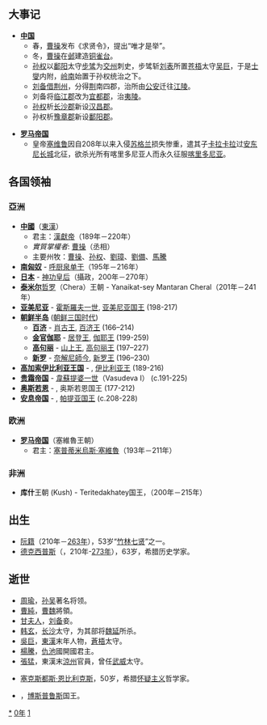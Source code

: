{{yearTOC|210|东汉'''[[建安_(汉献帝)|建安]]十五年'''}}

== 大事记 ==
*'''[[中国|中国]]'''
**春，[[曹操|曹操]]发布《求贤令》，提出“唯才是举”。
**冬，[[曹操|曹操]]在[[邺|邺]]建造[[铜雀台|铜雀台]]。
**[[孙权|孙权]]以[[鄱阳郡|鄱阳]]太守[[步骘|步骘]]为[[交州|交州]]刺史，步骘斩[[刘表|刘表]]所置[[苍梧郡|苍梧]]太守[[吴巨|吴巨]]，于是[[士燮_(三國)|士燮]]内附，[[岭南|岭南]]始置于孙权统治之下。
**[[刘备|刘备]][[借荆州|借荆州]]，分得[[荆州_(古代)|荆]]南四郡，治所由[[公安县|公安]]迁往[[江陵郡|江陵]]。
**刘备将[[临江郡|临江郡]]改为[[宜都郡|宜都郡]]，治[[夷陵|夷陵]]。
**[[孙权|孙权]]析[[长沙郡|长沙郡]]新设[[汉昌郡|汉昌郡]]。
**孙权析[[豫章郡|豫章郡]]新设[[鄱阳郡|鄱阳郡]]。

*'''[[罗马帝国|罗马帝国]]'''
**皇帝[[塞普蒂米烏斯·塞維魯|塞维鲁]]因自208年以来入侵[[苏格兰|苏格兰]]损失惨重，遣其子[[卡拉卡拉|卡拉卡拉]]过[[安东尼长城|安东尼长城]]北征，欲杀光所有喀里多尼亚人而永久征服[[喀里多尼亚|喀里多尼亚]]。

== 各国领袖 ==
=== 亞洲 ===
*'''[[中國|中國]]'''（[[東漢|東漢]]）
**君主：[[漢獻帝|漢獻帝]]（189年－220年）
**''實質掌權者'': [[曹操|曹操]]（丞相）
**主要州牧：[[曹操|曹操]]、[[孙权|孙权]]、[[劉璋|劉璋]]、[[劉備|劉備]]、[[馬騰|馬騰]]
*'''[[南匈奴|南匈奴]]''' - [[呼廚泉|呼厨泉单于]]（195年－216年）
*'''[[日本|日本]]''' - [[神功皇后|神功皇后]]（攝政，200年－270年）
*'''[[泰米尔人|泰米尔]]'''[[哲罗|哲罗]]（Chera）王朝 - Yanaikat-sey Mantaran Cheral（201年－241年）
*'''[[亚美尼亚|亚美尼亚]]''' - [[霍斯羅夫一世|霍斯羅夫一世]], [[亚美尼亚君主列表|亚美尼亚国王]] (198-217)
*'''[[朝鲜半岛|朝鲜半岛]]''' ([[朝鲜三国时代|朝鲜三国时代]])
**'''[[百济|百济]]''' - [[肖古王|肖古王]], [[百濟君主列表|百济王]] (166–214)
**'''[[金官伽倻|金官伽耶]]''' - [[居登王|居登王]], [[金官伽倻|伽耶王]] (199-259)
**'''[[高句丽|高句丽]]''' - [[山上王|山上王]], [[高句丽君主列表|高句丽王]] (197–227)
**'''[[新罗|新罗]]''' - [[奈解尼師今|奈解尼師今]], [[新羅君主列表|新罗王]] (196–230)
*'''[[高加索伊比利亚王国|高加索伊比利亚王国]]''' - {{link-en|Rev I the Just|Rev I of Iberia}}, [[格鲁吉亚君主列表|伊比利亚王]] (189-216)
*'''[[贵霜帝国|贵霜帝国]]''' - [[韋蘇提婆一世|韋蘇提婆一世]]（Vasudeva I） (c.191-225)
*'''[[奥斯若恩|奥斯若恩]]''' - {{link-en|Agbgar九世大王|Abgar IX}}, 奥斯若恩国王 (177-212)
*'''[[安息帝国|安息帝国]]''' - {{link-en|Vologases六世|Vologases VI of Parthia}}, [[伊朗君主列表|帕提亚国王]] (c.208-228)

=== 欧洲 ===
*'''[[罗马帝国|罗马帝国]]'''（塞維魯王朝）
**君主：[[塞普蒂米烏斯·塞維魯|塞普蒂米烏斯·塞維魯]]（193年－211年）

=== 非洲 ===
*'''库什'''王朝 (Kush) - Teritedakhatey国王，（200年－215年）
== 出生 ==
* [[阮籍|阮籍]]（210年－[[263年|263年]]），53岁“[[竹林七贤|竹林七贤]]”之一。
* [[德克西普斯|德克西普斯]]（{{lang|en|Dexippus}}，210年-[[273年|273年]]），63岁，希腊历史学家。

== 逝世 ==
{{Wikisource year mention}}
* [[周瑜|周瑜]]，[[孙吴|孙吴]]著名将领。
* [[曹純|曹純]]，[[曹魏|曹魏]]將領。
* [[昭烈皇后_(蜀漢)|甘夫人]]，[[刘备|刘备]]妾。
* [[韩玄|韩玄]]，[[长沙郡|长沙]]太守，为其部将[[魏延|魏延]]所杀。
* [[吳巨|吳巨]]，[[東漢|東漢]]末年人物，[[蒼梧|蒼梧]]太守。
* [[楊騰|楊騰]]，[[仇池|仇池]]國開國君主。
* [[張猛_(東漢)|張猛]]，東漢末[[涼州|涼州]]官員，曾任[[武威|武威]]太守。

* [[塞克斯都斯·恩比利克斯|塞克斯都斯·恩比利克斯]]，50岁，希腊[[怀疑主义|怀疑主义]]哲学家。
* {{le|扫罗马特斯二世|Tiberius Julius Sauromates II}}，[[博斯普鲁斯王国|博斯普鲁斯]]国王。


[[Category:210年|*]]
[[Category:210年代|0年]]
[[Category:3世纪各年|1]]